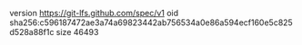 version https://git-lfs.github.com/spec/v1
oid sha256:c596187472ae3a74a69823442ab756534a0e86a594ecf160e5c825d528a88f1c
size 46493
